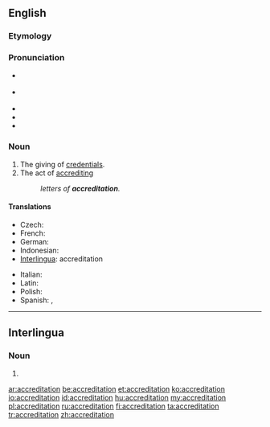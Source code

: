 ==English==

===Etymology===
{{suffix|accredit|ation}}

===Pronunciation===
* {{a|UKK}} {{IPA|/əˌkɹɛd.ɪˈteɪ.ʃən/}}
* {{a|US}} {{enPR|ə-krěd'ĭ-tā'shən}}
* {{audio|En-us-accreditation.ogg|Audio (US)}}
* {{hyphenation|ac|cred|i|ta|tion}}
* {{rhymes|eɪʃən}}

===Noun===
{{en-noun|s|-}}

# The giving of [[credentials]].
# The act of [[accrediting]]
#: ''letters of '''accreditation'''.''

====Translations====
{{trans-top|giving of credentials}}
* Czech: {{t|cs|akreditace}}
* French: {{t+|fr|accréditation}}
* German: {{t+|de|Beglaubigung|f}}
* Indonesian: {{t|id|akreditasi}}
* [[Interlingua]]: accreditation
{{trans-mid}}
* Italian: {{t-|it|accreditamento}}
* Latin: {{t-|la|accreditatio}}
* Polish: {{t|pl|akredytacja|f}}
* Spanish: {{t-|es|acreditación}}, {{t|es|homologación|f}}
{{trans-bottom}}

----

==Interlingua==

===Noun===
{{infl|ia|noun}}

# {{l|en|accreditation}}

{{attention|ia|is this correct?}}

[[ar:accreditation]]
[[be:accreditation]]
[[et:accreditation]]
[[ko:accreditation]]
[[io:accreditation]]
[[id:accreditation]]
[[hu:accreditation]]
[[my:accreditation]]
[[pl:accreditation]]
[[ru:accreditation]]
[[fi:accreditation]]
[[ta:accreditation]]
[[tr:accreditation]]
[[zh:accreditation]]